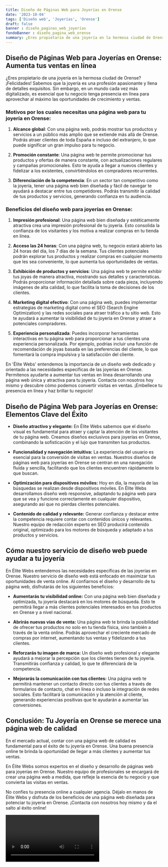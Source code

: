 ```yaml
---
title: Diseño de Páginas Web para Joyerías en Orense
date: '2023-10-04'
tags: ['Diseño web', 'Joyerías', 'Orense']
draft: false
banner : diseño_paginas_web_joyerías
fondoBanner : diseño_pagina_web_orense
summary: ¿Eres propietario de una joyería en la hermosa ciudad de Orense? ¡Felicidades! Sabemos que la joyería es una profesión apasionante y llena de detalles exquisitos. Sin embargo, en un mundo cada vez más digitalizado, es esencial que tu negocio tenga presencia en línea para aprovechar al máximo las oportunidades de crecimiento y ventas.
---
```


## Diseño de Páginas Web para Joyerías en Orense: Aumenta tus ventas en línea

¿Eres propietario de una joyería en la hermosa ciudad de Orense? ¡Felicidades! Sabemos que la joyería es una profesión apasionante y llena de detalles exquisitos. Sin embargo, en un mundo cada vez más digitalizado, es esencial que tu negocio tenga presencia en línea para aprovechar al máximo las oportunidades de crecimiento y ventas.

### Motivos por los cuales necesitas una página web para tu joyería en Orense:

1. **Alcance global**: Con una página web, podrás mostrar tus productos y servicios a un público más amplio que se extiende más allá de Orense. Podrás atraer clientes de toda España e incluso del extranjero, lo que puede significar un gran impulso para tu negocio.

2. **Promoción constante**: Una página web te permite promocionar tus productos y ofertas de manera constante, con actualizaciones regulares y campañas promocionales. Esto te ayuda a llegar a nuevos clientes y fidelizar a los existentes, convirtiéndolos en compradores recurrentes.

3. **Diferenciación de la competencia**: En un sector tan competitivo como la joyería, tener una página web bien diseñada y fácil de navegar te ayudará a destacar entre tus competidores. Podrás transmitir la calidad de tus productos y servicios, generando confianza en tu audiencia.

### Beneficios del diseño web para joyerías en Orense:

1. **Impresión profesional**: Una página web bien diseñada y estéticamente atractiva crea una impresión profesional de tu joyería. Esto consolida la confianza de los visitantes y los motiva a realizar compras en tu tienda en línea.

2. **Acceso las 24 horas**: Con una página web, tu negocio estará abierto las 24 horas del día, los 7 días de la semana. Tus clientes potenciales podrán explorar tus productos y realizar compras en cualquier momento que les sea conveniente, lo que aumenta tus oportunidades de ventas.

3. **Exhibición de productos y servicios**: Una página web te permite exhibir tus joyas de manera atractiva, mostrando sus detalles y características. Podrás proporcionar información detallada sobre cada pieza, incluyendo imágenes de alta calidad, lo que facilita la toma de decisiones de los clientes.

4. **Marketing digital efectivo**: Con una página web, puedes implementar estrategias de marketing digital como el SEO (Search Engine Optimization) y las redes sociales para atraer tráfico a tu sitio web. Esto te ayudará a aumentar la visibilidad de tu joyería en Orense y atraer a potenciales compradores.

5. **Experiencia personalizada**: Puedes incorporar herramientas interactivas en tu página web para proporcionar a tus clientes una experiencia personalizada. Por ejemplo, podrías incluir una función de recomendación de joyas basada en las preferencias del cliente, lo que fomentará la compra impulsiva y la satisfacción del cliente.

En 'Élite Webs' entendemos la importancia de un diseño web dedicado y orientado a las necesidades específicas de las joyerías en Orense. Permítenos ayudarte a aumentar tus ventas en línea desarrollando una página web única y atractiva para tu joyería. Contacta con nosotros hoy mismo y descubre cómo podemos convertir visitas en ventas. ¡Embellece tu presencia en línea y haz brillar tu negocio!

<GifSeo />

<Cta />

## Diseño de Página Web para Joyerías en Orense: Elementos Clave del Éxito

- **Diseño atractivo y elegante:** En Élite Webs sabemos que el diseño visual es fundamental para atraer y captar la atención de los visitantes de tu página web. Creamos diseños exclusivos para joyerías en Orense, combinando la sofisticación y el lujo que transmiten tus productos.

- **Funcionalidad y navegación intuitiva:** La experiencia del usuario es esencial para la conversión de visitas en ventas. Nuestros diseños de páginas web para joyerías en Orense se centran en una navegación fluida y sencilla, facilitando que los clientes encuentren rápidamente lo que buscan.

- **Optimización para dispositivos móviles:** Hoy en día, la mayoría de las búsquedas se realizan desde dispositivos móviles. En Élite Webs desarrollamos diseño web responsive, adaptando tu página web para que se vea y funcione correctamente en cualquier dispositivo, asegurando así que no pierdas clientes potenciales.

- **Contenido de calidad y relevante:** Generar confianza y destacar entre la competencia requiere contar con contenidos únicos y relevantes. Nuestro equipo de redacción experto en SEO producirá contenido original, optimizado para los motores de búsqueda y adaptado a tus productos y servicios.

## Cómo nuestro servicio de diseño web puede ayudar a tu joyería

En Élite Webs entendemos las necesidades específicas de las joyerías en Orense. Nuestro servicio de diseño web está enfocado en maximizar tus oportunidades de venta online. Al confiarnos el diseño y desarrollo de tu página web, disfrutarás de los siguientes beneficios:

- **Aumentarás tu visibilidad online:** Con una página web bien diseñada y optimizada, tu joyería destacará en los motores de búsqueda. Esto te permitirá llegar a más clientes potenciales interesados en tus productos en Orense y a nivel nacional.

- **Abrirás nuevas vías de venta:** Una página web te brinda la posibilidad de ofrecer tus productos no solo en tu tienda física, sino también a través de la venta online. Podrás aprovechar el creciente mercado de compras por internet, aumentando tus ventas y fidelizando a tus clientes.

- **Reforzarás tu imagen de marca:** Un diseño web profesional y elegante ayudará a mejorar la percepción que los clientes tienen de tu joyería. Transmitirás confianza y calidad, lo que te diferenciará de la competencia.

- **Mejorarás la comunicación con tus clientes:** Una página web te permitirá mantener un contacto directo con tus clientes a través de formularios de contacto, chat en línea o incluso la integración de redes sociales. Esto facilitará la comunicación y la atención al cliente, generando experiencias positivas que te ayudarán a aumentar las conversiones.

## Conclusión: Tu Joyería en Orense se merece una página web de calidad

En el mercado actual, contar con una página web de calidad es fundamental para el éxito de tu joyería en Orense. Una buena presencia online te brinda la oportunidad de llegar a más clientes y aumentar tus ventas.

En Élite Webs somos expertos en el diseño y desarrollo de páginas web para joyerías en Orense. Nuestro equipo de profesionales se encargará de crear una página web a medida, que refleje la esencia de tu negocio y que convierta las visitas en ventas.

No confíes tu presencia online a cualquier agencia. Déjalo en manos de Élite Webs y disfruta de los beneficios de una página web diseñada para potenciar tu joyería en Orense. ¡Contacta con nosotros hoy mismo y da el salto al éxito online!

<Video />

<CtaBot job='Joyerías' city='Orense'/>

<Gmaps query='Orense+españa+maps' />